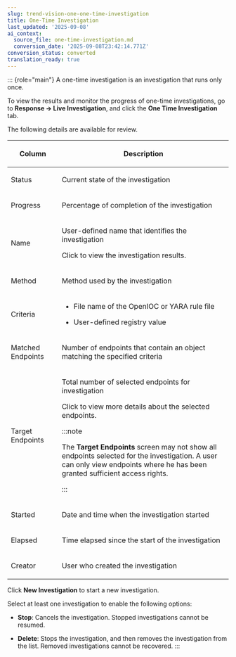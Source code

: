 ```yaml
---
slug: trend-vision-one-one-time-investigation
title: One-Time Investigation
last_updated: '2025-09-08'
ai_context:
  source_file: one-time-investigation.md
  conversion_date: '2025-09-08T23:42:14.771Z'
conversion_status: converted
translation_ready: true
---
```


::: {role="main"}
A one-time investigation is an investigation that runs only once.

To view the results and monitor the progress of one-time investigations, go to **Response → Live Investigation**, and click the **One Time Investigation** tab.

The following details are available for review.

<table>
<colgroup>
<col style="width: 23%" />
<col style="width: 77%" />
</colgroup>
<thead>
<tr>
<th><p>Column</p></th>
<th><p>Description</p></th>
</tr>
</thead>
<tbody>
<tr>
<td><p>Status</p></td>
<td><p>Current state of the investigation</p></td>
</tr>
<tr>
<td><p>Progress</p></td>
<td><p>Percentage of completion of the investigation</p></td>
</tr>
<tr>
<td><p>Name</p></td>
<td><p>User-defined name that identifies the investigation</p>
<p>Click to view the investigation results.</p></td>
</tr>
<tr>
<td><p>Method</p></td>
<td><p>Method used by the investigation</p></td>
</tr>
<tr>
<td><p>Criteria</p></td>
<td><ul>
<li><p>File name of the OpenIOC or YARA rule file</p></li>
<li><p>User-defined registry value</p></li>
</ul></td>
</tr>
<tr>
<td><p>Matched Endpoints</p></td>
<td><p>Number of endpoints that contain an object matching the specified criteria</p></td>
</tr>
<tr>
<td><p>Target Endpoints</p></td>
<td><p>Total number of selected endpoints for investigation</p>
<p>Click to view more details about the selected endpoints.</p>


:::note

<p>The <strong>Target Endpoints</strong> screen may not show all endpoints selected for the investigation. A user can only view endpoints where he has been granted sufficient access rights.</p>


:::

</td>
</tr>
<tr>
<td><p>Started</p></td>
<td><p>Date and time when the investigation started</p></td>
</tr>
<tr>
<td><p>Elapsed</p></td>
<td><p>Time elapsed since the start of the investigation</p></td>
</tr>
<tr>
<td><p>Creator</p></td>
<td><p>User who created the investigation</p></td>
</tr>
</tbody>
</table>

Click **New Investigation** to start a new investigation.

Select at least one investigation to enable the following options:

- **Stop**: Cancels the investigation. Stopped investigations cannot be resumed.

- **Delete**: Stops the investigation, and then removes the investigation from the list. Removed investigations cannot be recovered.
:::
